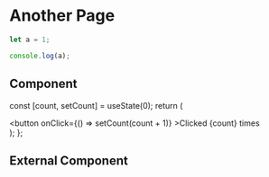 # Another Page

```js filename="demo.js" {3} copy
let a = 1;

console.log(a);
```

## Component


  const [count, setCount] = useState(0);
  return (
    <div>
      <button onClick={() => setCount(count + 1)} >Clicked {count} times</button>
    </div>
  );
};

<Counter/>

## External Component

